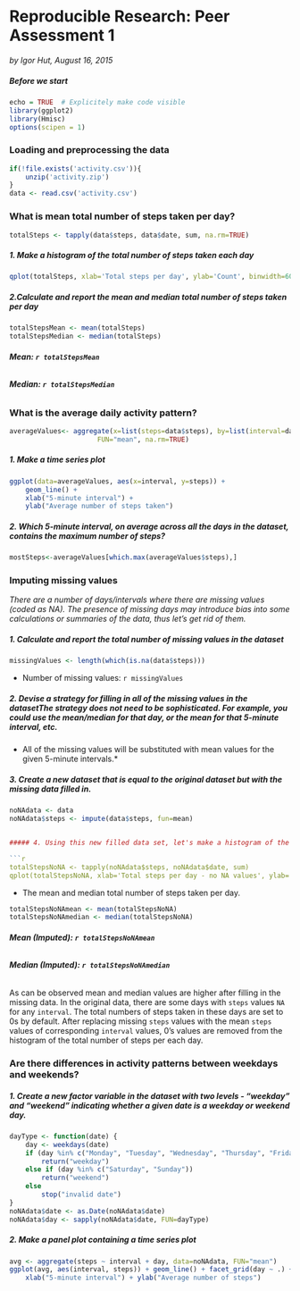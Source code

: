 # Reproducible Research: Peer Assessment 1

*by Igor Hut, August 16, 2015*


##### Before we start
```r
echo = TRUE  # Explicitely make code visible
library(ggplot2) 
library(Hmisc)
options(scipen = 1)  
```


### Loading and preprocessing the data

```r
if(!file.exists('activity.csv')){
    unzip('activity.zip')
}
data <- read.csv('activity.csv')
```

### What is mean total number of steps taken per day?

```r
totalSteps <- tapply(data$steps, data$date, sum, na.rm=TRUE)
```

##### 1. Make a histogram of the total number of steps taken each day
```r
qplot(totalSteps, xlab='Total steps per day', ylab='Count', binwidth=600)
```

##### 2.Calculate and report the mean and median total number of steps taken per day

```r
totalStepsMean <- mean(totalSteps)
totalStepsMedian <- median(totalSteps)
```
###### __Mean: `r totalStepsMean`__
###### __Median:  `r totalStepsMedian`__


### What is the average daily activity pattern?
```r

averageValues<- aggregate(x=list(steps=data$steps), by=list(interval=data$interval),
                      FUN="mean", na.rm=TRUE)

```
##### 1. Make a time series plot

```r

ggplot(data=averageValues, aes(x=interval, y=steps)) +
    geom_line() +
    xlab("5-minute interval") +
    ylab("Average number of steps taken")

```


##### 2. Which 5-minute interval, on average across all the days in the dataset, contains the maximum number of steps?

```r
mostSteps<-averageValues[which.max(averageValues$steps),]

```

### Imputing missing values
*There are a number of days/intervals where there are missing values (coded as NA). The presence of missing days may introduce bias into some calculations or summaries of the data, thus let's get rid of them.*

##### 1. Calculate and report the total number of missing values in the dataset 
```r
missingValues <- length(which(is.na(data$steps)))
```

* Number of missing values: `r missingValues`

##### 2. Devise a strategy for filling in all of the missing values in the datasetThe strategy does not need to be sophisticated. For example, you could use the mean/median for that day, or the mean for that 5-minute interval, etc.

* All of the missing values will be substituted with mean values for the given 5-minute intervals.*


##### 3. Create a new dataset that is equal to the original dataset but with the missing data filled in.
```r
noNAdata <- data
noNAdata$steps <- impute(data$steps, fun=mean)


##### 4. Using this new filled data set, let's make a histogram of the total number of steps taken each day and calculate the mean and median total number of steps taken per day.

```r

totalStepsNoNA <- tapply(noNAdata$steps, noNAdata$date, sum)
qplot(totalStepsNoNA, xlab='Total steps per day - no NA values', ylab='Count', binwidth=700)

```

* The mean and median total number of steps taken per day. 
```r
totalStepsNoNAmean <- mean(totalStepsNoNA)
totalStepsNoNAmedian <- median(totalStepsNoNA)
```
###### __Mean (Imputed): `r totalStepsNoNAmean`__
###### __Median (Imputed):  `r totalStepsNoNAmedian`__

As can be observed mean and median values are higher after filling in the missing data. In the original data, there are some days with `steps` values `NA` for any `interval`. The total numbers of steps taken in these days are set to 0s by default. After replacing missing `steps` values with the mean `steps` values of corresponding `interval` values, 0's values are removed from the histogram of the total number of steps per each day.


### Are there differences in activity patterns between weekdays and weekends?

##### 1. Create a new factor variable in the dataset with two levels - "weekday" and "weekend" indicating whether a given date is a weekday or weekend day.

```r
dayType <- function(date) {
    day <- weekdays(date)
    if (day %in% c("Monday", "Tuesday", "Wednesday", "Thursday", "Friday"))
        return("weekday")
    else if (day %in% c("Saturday", "Sunday"))
        return("weekend")
    else
        stop("invalid date")
}
noNAdata$date <- as.Date(noNAdata$date)
noNAdata$day <- sapply(noNAdata$date, FUN=dayType)

```

##### 2. Make a panel plot containing a time series plot

```r
avg <- aggregate(steps ~ interval + day, data=noNAdata, FUN="mean")
ggplot(avg, aes(interval, steps)) + geom_line() + facet_grid(day ~ .) +
    xlab("5-minute interval") + ylab("Average number of steps")
```




